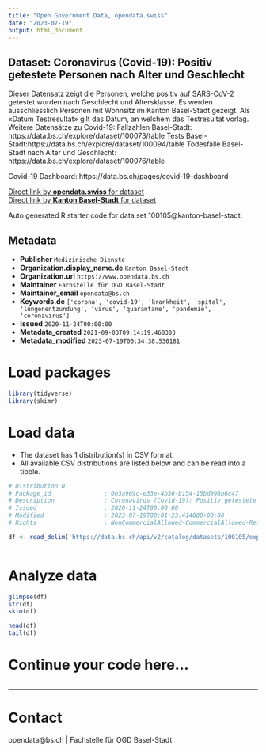 ```yaml
---
title: "Open Government Data, opendata.swiss"
date: "2023-07-19"
output: html_document
---
```


## Dataset: Coronavirus (Covid-19): Positiv getestete Personen nach Alter und Geschlecht

Dieser Datensatz zeigt die Personen, welche positiv auf SARS-CoV-2 getestet wurden nach Geschlecht und Altersklasse. Es werden ausschliesslich Personen mit Wohnsitz im Kanton Basel-Stadt gezeigt. Als «Datum Testresultat» gilt das Datum, an welchem das Testresultat vorlag.
Weitere Datensätze zu
Covid-19:
Fallzahlen Basel-Stadt: https://data.bs.ch/explore/dataset/100073/table
Tests Basel-Stadt:https://data.bs.ch/explore/dataset/100094/table
Todesfälle Basel-Stadt nach Alter und Geschlecht: https://data.bs.ch/explore/dataset/100076/table

Covid-19 Dashboard: https://data.bs.ch/pages/covid-19-dashboard

[Direct link by **opendata.swiss** for dataset](https://opendata.swiss/de/dataset/coronavirus-covid-19-positiv-getestete-personen-nach-alter-und-geschlecht)<br>
[Direct link by **Kanton Basel-Stadt** for dataset](https://data.bs.ch/explore/dataset/100105/)

Auto generated R starter code for data set 100105@kanton-basel-stadt.

## Metadata

- **Publisher** `Medizinische Dienste`
- **Organization.display_name.de** `Kanton Basel-Stadt`
- **Organization.url** `https://www.opendata.bs.ch`
- **Maintainer** `Fachstelle für OGD Basel-Stadt`
- **Maintainer_email** `opendata@bs.ch`
- **Keywords.de** `['corona', 'covid-19', 'krankheit', 'spital', 'lungenentzundung', 'virus', 'quarantane', 'pandemie', 'coronavirus']`
- **Issued** `2020-11-24T00:00:00`
- **Metadata_created** `2021-09-03T09:14:19.460303`
- **Metadata_modified** `2023-07-19T00:34:38.530181`


# Load packages

```r

library(tidyverse)
library(skimr)

```

# Load data

-   The dataset has 1 distribution(s) in CSV format.
-   All available CSV distributions are listed below and can be read into a tibble.

```r

# Distribution 0
# Package_id               : 0e3a969c-e33e-4b50-b154-15bd998b6c47
# Description              : Coronavirus (Covid-19): Positiv getestete Personen nach Alter und Geschlecht (csv)
# Issued                   : 2020-11-24T00:00:00
# Modified                 : 2023-07-19T00:01:23.414000+00:00
# Rights                   : NonCommercialAllowed-CommercialAllowed-ReferenceRequired

df <- read_delim('https://data.bs.ch/api/v2/catalog/datasets/100105/exports/csv')



```

# Analyze data

```r

glimpse(df)
str(df)
skim(df)

head(df)
tail(df)

```

# Continue your code here...

```r

```

------------------------------------------------------------------------

# Contact

opendata@bs.ch | Fachstelle für OGD Basel-Stadt
